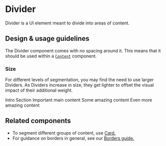 
<Meta title="Components/Layouts and Structure/Divider/Docs" />

# Divider

Divider is a UI element meant to divide into areas of content.

## Design & usage guidelines

The Divider component comes with no spacing around it. This means that it should
be used within a
[`Content`](../?path=/docs/components-layouts-and-structure-content-docs--page)
component.

### Size

For different levels of segmentation, you may find the need to use larger
Dividers. As Dividers increase in size, they get lighter to offset the visual
impact of their additional weight.

<Canvas>
  <Content>
    <Heading level={2}>Intro Section</Heading>
    <Text>Important main content</Text>
    <Divider size="largest" />
    <Content>Some amazing content</Content>
    <Divider size="large" />
    <Content>Even more amazing content</Content>
  </Content>
</Canvas>

## Related components

- To segment different groups of content, use
  [Card.](../?path=/docs/components-layouts-and-structure-card--card)
- For guidance on borders in general, see our
  [Borders guide.](../?path=/docs/design-borders--page)
